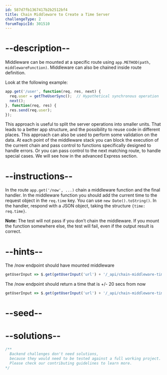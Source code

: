 ```yaml
---
id: 587d7fb1367417b2b2512bf4
title: Chain Middleware to Create a Time Server
challengeType: 2
forumTopicId: 301510
---
```


# --description--

Middleware can be mounted at a specific route using `app.METHOD(path, middlewareFunction)`. Middleware can also be chained inside route definition.

Look at the following example:

```js
app.get('/user', function(req, res, next) {
  req.user = getTheUserSync();  // Hypothetical synchronous operation
  next();
}, function(req, res) {
  res.send(req.user);
});
```

This approach is useful to split the server operations into smaller units. That leads to a better app structure, and the possibility to reuse code in different places. This approach can also be used to perform some validation on the data. At each point of the middleware stack you can block the execution of the current chain and pass control to functions specifically designed to handle errors. Or you can pass control to the next matching route, to handle special cases. We will see how in the advanced Express section.

# --instructions--

In the route `app.get('/now', ...)` chain a middleware function and the final handler. In the middleware function you should add the current time to the request object in the `req.time` key. You can use `new Date().toString()`. In the handler, respond with a JSON object, taking the structure `{time: req.time}`.

**Note:** The test will not pass if you don’t chain the middleware. If you mount the function somewhere else, the test will fail, even if the output result is correct.

# --hints--

The /now endpoint should have mounted middleware

```js
getUserInput => $.get(getUserInput('url') + '/_api/chain-middleware-time').then(data => { assert.equal(data.stackLength, 2, '"/now" route has no mounted middleware'); }, xhr => { throw new Error(xhr.responseText); })
```

The /now endpoint should return a time that is +/- 20 secs from now

```js
getUserInput => $.get(getUserInput('url') + '/_api/chain-middleware-time').then(data => { var now = new Date(); assert.isAtMost(Math.abs(new Date(data.time) - now), 20000, 'the returned time is not between +- 20 secs from now'); }, xhr => { throw new Error(xhr.responseText); })
```

# --seed--

# --solutions--

```js
/**
  Backend challenges don't need solutions, 
  because they would need to be tested against a full working project. 
  Please check our contributing guidelines to learn more.
*/
```
